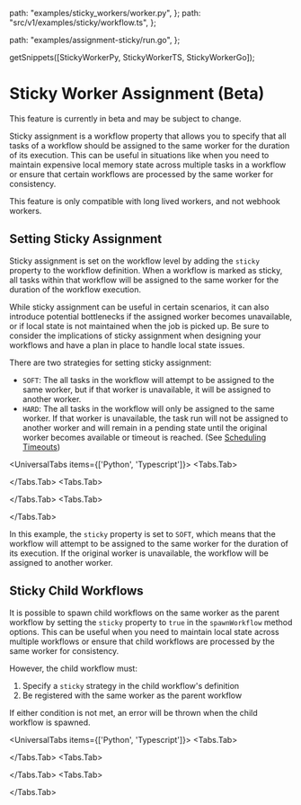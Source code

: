 
  path: "examples/sticky_workers/worker.py",
};
  path: "src/v1/examples/sticky/workflow.ts",
};

  path: "examples/assignment-sticky/run.go",
};

  getSnippets([StickyWorkerPy, StickyWorkerTS, StickyWorkerGo]);

# Sticky Worker Assignment (Beta)

<Callout type="info">
  This feature is currently in beta and may be subject to change.
</Callout>

Sticky assignment is a workflow property that allows you to specify that all tasks of a workflow should be assigned to the same worker for the duration of its execution. This can be useful in situations like when you need to maintain expensive local memory state across multiple tasks in a workflow or ensure that certain workflows are processed by the same worker for consistency.

<Callout type="warning">
  This feature is only compatible with long lived workers, and not webhook
  workers.
</Callout>

## Setting Sticky Assignment

Sticky assignment is set on the workflow level by adding the `sticky` property to the workflow definition. When a workflow is marked as sticky, all tasks within that workflow will be assigned to the same worker for the duration of the workflow execution.

<Callout type="warning">
  While sticky assignment can be useful in certain scenarios, it can also
  introduce potential bottlenecks if the assigned worker becomes unavailable, or
  if local state is not maintained when the job is picked up. Be sure to
  consider the implications of sticky assignment when designing your workflows
  and have a plan in place to handle local state issues.
</Callout>

There are two strategies for setting sticky assignment:

- `SOFT`: The all tasks in the workflow will attempt to be assigned to the same worker, but if that worker is unavailable, it will be assigned to another worker.
- `HARD`: The all tasks in the workflow will only be assigned to the same worker. If that worker is unavailable, the task run will not be assigned to another worker and will remain in a pending state until the original worker becomes available or timeout is reached. (See [Scheduling Timeouts](./timeouts.mdx#task-level-timeouts))

<UniversalTabs items={['Python', 'Typescript']}>
  <Tabs.Tab>

<GithubSnippet src={StickyWorkerPy} target="StickyWorker" />

  </Tabs.Tab>
  <Tabs.Tab>

<GithubSnippet src={StickyWorkerTS} target="Sticky Task" />

  </Tabs.Tab>
  <Tabs.Tab>

<GithubSnippet src={StickyWorkerGo} target="StickyWorker" />

  </Tabs.Tab>
</UniversalTabs>

In this example, the `sticky` property is set to `SOFT`, which means that the workflow will attempt to be assigned to the same worker for the duration of its execution. If the original worker is unavailable, the workflow will be assigned to another worker.

## Sticky Child Workflows

It is possible to spawn child workflows on the same worker as the parent workflow by setting the `sticky` property to `true` in the `spawnWorkflow` method options. This can be useful when you need to maintain local state across multiple workflows or ensure that child workflows are processed by the same worker for consistency.

However, the child workflow must:

1. Specify a `sticky` strategy in the child workflow's definition
2. Be registered with the same worker as the parent workflow

If either condition is not met, an error will be thrown when the child workflow is spawned.

<UniversalTabs items={['Python', 'Typescript']}>
  <Tabs.Tab>

<GithubSnippet src={StickyWorkerPy} target="StickyChild" />

  </Tabs.Tab>
  <Tabs.Tab>

<GithubSnippet src={StickyWorkerTS} target="Sticky Task" />

  </Tabs.Tab>
  <Tabs.Tab>

<GithubSnippet src={StickyWorkerGo} target="StickyChild" />

  </Tabs.Tab>
</UniversalTabs>
